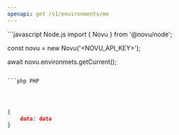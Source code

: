 ```yaml
---
openapi: get /v1/environments/me
---
```


<RequestExample>
```javascript Node.js
import { Novu } from '@novu/node';

const novu = new Novu('<NOVU_API_KEY>');

await novu.environmets.getCurrent();
```

```php PHP

```

```ruby Ruby

```

```python Python

```

```java Java

```

</RequestExample>

<ResponseExample>

```json Response
{
    data: data
}
```

</ResponseExample>